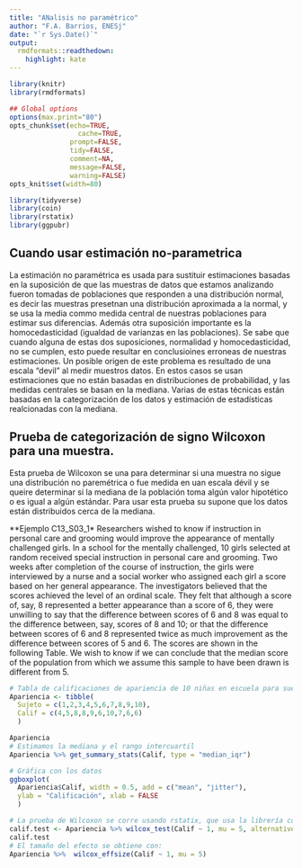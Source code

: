```yaml
---
title: "ANalisis no paramétrico"
author: "F.A. Barrios, ENESj"
date: "`r Sys.Date()`"
output:
  rmdformats::readthedown:
    highlight: kate
---
```


```r
library(knitr)
library(rmdformats)

## Global options
options(max.print="80")
opts_chunk$set(echo=TRUE,
	             cache=TRUE,
               prompt=FALSE,
               tidy=FALSE,
               comment=NA,
               message=FALSE,
               warning=FALSE)
opts_knit$set(width=80)
```

```r
library(tidyverse)
library(coin)
library(rstatix)
library(ggpubr)
```

## Cuando usar estimación no-parametrica  

La estimación no paramétrica es usada para sustituir estimaciones basadas en la suposición de que las muestras de datos que estamos analizando fueron tomadas de poblaciones que responden a una distribución normal,  es decir las muestras presetnan una distribución aproximada a la normal, y se usa la media commo medida central de nuestras poblaciones para estimar sus diferencias. Además otra suposición importante es la homocedasticidad (igualdad de varianzas en las poblaciones). Se sabe que cuando alguna de estas dos suposiciones, normalidad y homocedasticidad, no se cumplen, esto puede resultar en conclusioines erroneas de nuestras estimaciones. Un posible origen de este problema es resultado de una escala "devil" al medir muestros datos. En estos casos se usan estimaciones que no están basadas en distribuciones de probabilidad, y las medidas centrales se basan en la mediana. Varias de estas técnicas están basadas en la categorización de los datos y estimación de estadísticas realcionadas con la mediana.  

## Prueba de categorización de signo Wilcoxon para una muestra.  

Esta prueba de Wilcoxon se una para determinar si una muestra no sigue una distribución no paremétrica o fue medida en uan escala dévil y se queire determinar si la mediana de la población toma algún valor hipotético o es igual a algún estándar.  Para usar esta prueba su supone que los datos están distribuidos cerca de la mediana.  

**Ejemplo C13_S03_1*
  Researchers wished to know if instruction in personal care and grooming would improve the appearance of mentally challenged girls. In a school for the mentally challenged, 10 girls selected at random received special instruction in personal care and grooming. Two weeks after completion of the course of instruction, the girls were interviewed by a nurse and a social worker who assigned each girl a score based on her general appearance. The investigators believed that the scores achieved the level of an ordinal scale. They felt that although a score of, say, 8 represented a better appearance than a score of 6, they were unwilling to say that the difference between scores of 6 and 8 was equal to the difference between, say, scores of 8 and 10; or that the difference between scores of 6 and 8 represented twice as much improvement as the difference between scores of 5 and 6. The scores are shown in the following Table. We wish to know if we can conclude that the median score of the population from which we assume this sample to have been drawn is different from 5.
```r
# Tabla de calificaciones de apariencia de 10 niñas en escuela para suetos con capacidades especiales
Apariencia <- tibble( 
  Sujeto = c(1,2,3,4,5,6,7,8,9,10), 
  Calif = c(4,5,8,8,9,6,10,7,6,6) 
  )

Apariencia
# Estimamos la mediana y el rango intercuartil 
Apariencia %>% get_summary_stats(Calif, type = "median_iqr")

# Gráfica con los datos
ggboxplot(
  Apariencia$Calif, width = 0.5, add = c("mean", "jitter"), 
  ylab = "Calificación", xlab = FALSE
  )

# La prueba de Wilcoxon se corre usando rstatix, que usa la librería coin
calif.test <- Apariencia %>% wilcox_test(Calif ~ 1, mu = 5, alternative = "two.sided")
calif.test
# El tamaño del efecto se obtiene con:
Apariencia %>%  wilcox_effsize(Calif ~ 1, mu = 5)

```

